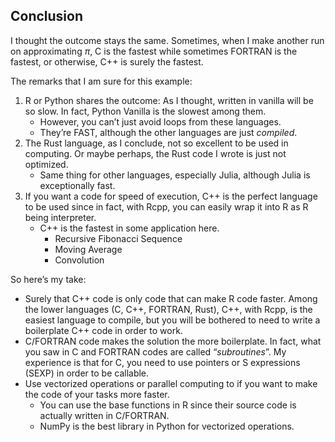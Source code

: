 ## Conclusion

I thought the outcome stays the same. Sometimes, when I make another run on approximating $\pi$, C is the fastest while sometimes FORTRAN is the fastest, or otherwise, C++ is surely the fastest.

The remarks that I am sure for this example:

1.  R or Python shares the outcome: As I thought, written in vanilla will be so slow. In fact, Python Vanilla is the slowest among them.
    -   However, you can't just avoid loops from these languages.
    -   They're FAST, although the other languages are just *compiled*.
2.  The Rust language, as I conclude, not so excellent to be used in computing. Or maybe perhaps, the Rust code I wrote is just not optimized.
    -   Same thing for other languages, especially Julia, although Julia is exceptionally fast.
3.  If you want a code for speed of execution, C++ is the perfect language to be used since in fact, with Rcpp, you can easily wrap it into R as R being interpreter.
    -   C++ is the fastest in some application here.
        -   Recursive Fibonacci Sequence
        -   Moving Average
        -   Convolution

So here's my take:

-   Surely that C++ code is only code that can make R code faster. Among the lower languages (C, C++, FORTRAN, Rust), C++, with Rcpp, is the easiest language to compile, but you will be bothered to need to write a boilerplate C++ code in order to work.
-   C/FORTRAN code makes the solution the more boilerplate. In fact, what you saw in C and FORTRAN codes are called "*subroutines*". My experience is that for C, you need to use pointers or S expressions (SEXP) in order to be callable.
-   Use vectorized operations or parallel computing to if you want to make the code of your tasks more faster.
    -   You can use the base functions in R since their source code is actually written in C/FORTRAN.
    -   NumPy is the best library in Python for vectorized operations.
